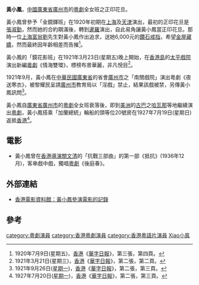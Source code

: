 '''黃小鳳'''，[[中國|中國]][[廣東省|廣東省]][[廣州市|廣州市]]的[[粵劇|粵劇]]全女班之正印花旦。

黃小鳳曾參予「金鏡鐸班」在1920年初期在[[上海|上海]]及[[天津|天津]]演出，最初的正印花旦是[[張淑勤|張淑勤]]，然而她的合約期滿後，轉到[[暹羅|暹羅]]演出，自此易角讓黃小鳳當正印花旦。那時一位[[上海|上海]][[富翁|富翁]][[劉|劉]]先生對黃小鳳作出追求，送她6,000元的[[鑽石|鑽石]][[戒指|戒指]]，希望[[金屋藏嬌|金屋藏嬌]]，然而最終因年齡相差而告摧<ref>1920年7月9日(星期五)，[[香港|香港]]《[[華字日報|華字日報]]》，第三張，第四頁。</ref>。

黃小鳳的「鏡花影班」在1921年3月23日(星期五)晚上開始，在[[香港島|香港島]]的[[太平戲院_(香港)|太平戲院]]演出新編[[粵劇|粵劇]]《情海雙環》，標榜布景華麗，非凡悅目<ref>1921年3月21日(星期三)，[[香港|香港]]《[[華字日報|華字日報]]》，第二張，第二頁。</ref>。

1921年9月，黃小鳳在[[中華民國|中華民國]][[廣東省|廣東省]]的省會[[廣州市|廣州市]]之「南關戲院」演出粵劇《夜送寒衣》，被黎耀民呈請[[廣州市|廣州市]]教育局以「淫戲」禁止，結果該戲被禁，另傳黃小鳳訊問<ref>1921年9月26日([[星期一|星期一]])，[[香港|香港]]《[[華字日報|華字日報]]》，第二張，第三頁。</ref>。

黃小鳳自[[廣東省|廣東省]][[廣州市|廣州市]]的[[粵劇|粵劇]]全女班衰落後，即到[[美洲|美洲]]的[[古巴|古巴]]之[[哈瓦那|哈瓦那]]等地繼續演出[[粵劇|粵劇]]，黃小鳳搭乘「加蘭總統」輪船的頭等位20號房在1927年7月19日(星期日)返抵[[香港|香港]]<ref>1927年7月20日([[星期一|星期一]])，[[香港|香港]]《[[華字日報|華字日報]]》，第二張，第三頁。</ref>。

==電影 ==
* 黃小鳳曾在[[香港|香港]][[導演|導演]][[關文清|關文清]]的「抗戰三部曲」的第一部《抵抗》(1936年12月)，客串戲中戲，獨唱[[粵劇|粵劇]]《後庭春》。

== 外部連結 ==
* [http://ipac.hkfa.lcsd.gov.hk/ipac20/ipac.jsp?session=125632C4B4P04.969&profile=hkfa&uri=full=3100024@!826@!1&ri=1&aspect=basic_search&menu=search&source=192.168.110.61@!horizon&ipp=20&staffonly=&term=%E9%BB%83%E5%B0%8F%E9%B3%B3%2C&index=NAMEBRP&uindex=&aspect=basic_search&menu=search&ri=1 香港電影資料館：黃小鳳參演電影的記錄]{{dead link|date=2018年5月 |bot=InternetArchiveBot |fix-attempted=yes }}

== 參考 ==
<div class="references-small">
<references />
</div>

{{DEFAULTSORT:Huang黃小鳳}}
[[category:粵劇演員|category:粵劇演員]]
[[category:香港粵劇演員|category:香港粵劇演員]]
[[category:香港粵語片演員|category:香港粵語片演員]]
[[category:黃姓|Xiao小鳯]]